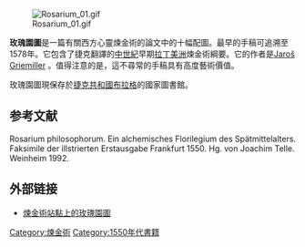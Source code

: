 [[File:Rosarium_01.gif|thumb]]

'''玫瑰園圖'''{{譯名請求}}是一篇有關西方心靈煉金術的論文中的十幅配圖。最早的手稿可追溯至1578年。{{来源请求||time=2022-02-16}}它包含了捷克翻譯的[[中世紀|中世紀]]早期[[拉丁美洲|拉丁美洲]]煉金術綱要。它的作者是[http://en.wikipedia.org/wiki/Jaro%C5%A1_Griemiller Jaroš Griemiller] {{Wayback|url=http://en.wikipedia.org/wiki/Jaro%C5%A1_Griemiller |date=20150525122001 }}。值得注意的是，這不尋常的手稿具有高度藝術價值。

玫瑰園圖現保存於[[捷克共和國|捷克共和國]][[布拉格|布拉格]]的國家圖書館。

== 参考文献 ==
Rosarium philosophorum. Ein alchemisches Florilegium des Spätmittelalters. Faksimile der illstrierten Erstausgabe Frankfurt 1550. Hg. von Joachim Telle. Weinheim 1992.

==外部链接==
* [http://www.levity.com/alchemy/rosarium.html 煉金術站點上的玫瑰園圖] {{Wayback|url=http://www.levity.com/alchemy/rosarium.html |date=20080919162650 }}{{争议来源}}

{{Paint-stub}}
{{炼金术}}
[[Category:煉金術|Category:煉金術]]
[[Category:1550年代書籍|Category:1550年代書籍]]